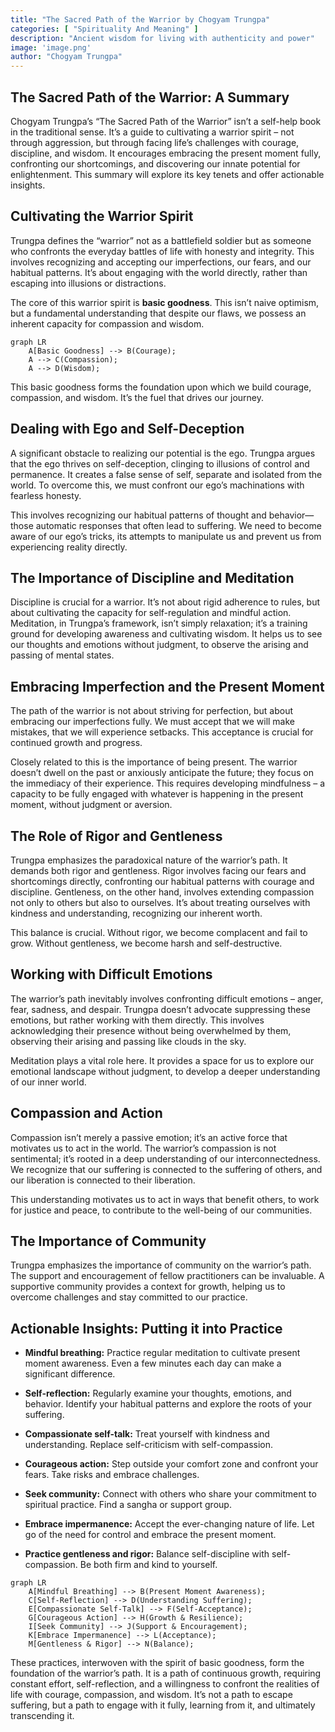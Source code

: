 ```yaml
---
title: "The Sacred Path of the Warrior by Chogyam Trungpa"
categories: [ "Spirituality And Meaning" ]
description: "Ancient wisdom for living with authenticity and power"
image: 'image.png'
author: "Chogyam Trungpa"
---
```

## The Sacred Path of the Warrior: A Summary

Chogyam Trungpa's "The Sacred Path of the Warrior" isn't a self-help book in the traditional sense.  It's a guide to cultivating a warrior spirit – not through aggression, but through facing life's challenges with courage, discipline, and wisdom.  It encourages embracing the present moment fully, confronting our shortcomings, and discovering our innate potential for enlightenment.  This summary will explore its key tenets and offer actionable insights.


## Cultivating the Warrior Spirit

Trungpa defines the "warrior" not as a battlefield soldier but as someone who confronts the everyday battles of life with honesty and integrity. This involves recognizing and accepting our imperfections, our fears, and our habitual patterns.  It's about engaging with the world directly, rather than escaping into illusions or distractions.

The core of this warrior spirit is **basic goodness**. This isn't naive optimism, but a fundamental understanding that despite our flaws, we possess an inherent capacity for compassion and wisdom.

```mermaid
graph LR
    A[Basic Goodness] --> B(Courage);
    A --> C(Compassion);
    A --> D(Wisdom);
```

This basic goodness forms the foundation upon which we build courage, compassion, and wisdom.  It’s the fuel that drives our journey.


## Dealing with Ego and Self-Deception

A significant obstacle to realizing our potential is the ego.  Trungpa argues that the ego thrives on self-deception, clinging to illusions of control and permanence.  It creates a false sense of self, separate and isolated from the world. To overcome this, we must confront our ego's machinations with fearless honesty.

This involves recognizing our habitual patterns of thought and behavior—those automatic responses that often lead to suffering.  We need to become aware of our ego's tricks, its attempts to manipulate us and prevent us from experiencing reality directly.


## The Importance of Discipline and Meditation

Discipline is crucial for a warrior. It's not about rigid adherence to rules, but about cultivating the capacity for self-regulation and mindful action.  Meditation, in Trungpa's framework, isn't simply relaxation; it's a training ground for developing awareness and cultivating wisdom.  It helps us to see our thoughts and emotions without judgment, to observe the arising and passing of mental states.


##  Embracing Imperfection and the Present Moment

The path of the warrior is not about striving for perfection, but about embracing our imperfections fully. We must accept that we will make mistakes, that we will experience setbacks.  This acceptance is crucial for continued growth and progress.

Closely related to this is the importance of being present.  The warrior doesn't dwell on the past or anxiously anticipate the future; they focus on the immediacy of their experience. This requires developing mindfulness – a capacity to be fully engaged with whatever is happening in the present moment, without judgment or aversion.


##  The Role of Rigor and Gentleness

Trungpa emphasizes the paradoxical nature of the warrior's path.  It demands both rigor and gentleness.  Rigor involves facing our fears and shortcomings directly, confronting our habitual patterns with courage and discipline.  Gentleness, on the other hand, involves extending compassion not only to others but also to ourselves.  It's about treating ourselves with kindness and understanding, recognizing our inherent worth.

This balance is crucial.  Without rigor, we become complacent and fail to grow. Without gentleness, we become harsh and self-destructive.


##  Working with Difficult Emotions

The warrior's path inevitably involves confronting difficult emotions – anger, fear, sadness, and despair.  Trungpa doesn't advocate suppressing these emotions, but rather working with them directly. This involves acknowledging their presence without being overwhelmed by them, observing their arising and passing like clouds in the sky.

Meditation plays a vital role here.  It provides a space for us to explore our emotional landscape without judgment, to develop a deeper understanding of our inner world.


##  Compassion and Action

Compassion isn't merely a passive emotion; it's an active force that motivates us to act in the world.  The warrior's compassion is not sentimental; it's rooted in a deep understanding of our interconnectedness. We recognize that our suffering is connected to the suffering of others, and our liberation is connected to their liberation.

This understanding motivates us to act in ways that benefit others, to work for justice and peace, to contribute to the well-being of our communities.


##  The Importance of Community

Trungpa emphasizes the importance of community on the warrior's path.  The support and encouragement of fellow practitioners can be invaluable.  A supportive community provides a context for growth, helping us to overcome challenges and stay committed to our practice.


##  Actionable Insights:  Putting it into Practice

* **Mindful breathing:**  Practice regular meditation to cultivate present moment awareness.  Even a few minutes each day can make a significant difference.

* **Self-reflection:**  Regularly examine your thoughts, emotions, and behavior.  Identify your habitual patterns and explore the roots of your suffering.

* **Compassionate self-talk:**  Treat yourself with kindness and understanding.  Replace self-criticism with self-compassion.

* **Courageous action:**  Step outside your comfort zone and confront your fears.  Take risks and embrace challenges.

* **Seek community:**  Connect with others who share your commitment to spiritual practice.  Find a sangha or support group.

* **Embrace impermanence:**  Accept the ever-changing nature of life.  Let go of the need for control and embrace the present moment.

* **Practice gentleness and rigor:**  Balance self-discipline with self-compassion.  Be both firm and kind to yourself.

```mermaid
graph LR
    A[Mindful Breathing] --> B(Present Moment Awareness);
    C[Self-Reflection] --> D(Understanding Suffering);
    E[Compassionate Self-Talk] --> F(Self-Acceptance);
    G[Courageous Action] --> H(Growth & Resilience);
    I[Seek Community] --> J(Support & Encouragement);
    K[Embrace Impermanence] --> L(Acceptance);
    M[Gentleness & Rigor] --> N(Balance);
```

These practices, interwoven with the spirit of basic goodness, form the foundation of the warrior's path.  It is a path of continuous growth, requiring constant effort, self-reflection, and a willingness to confront the realities of life with courage, compassion, and wisdom.  It's not a path to escape suffering, but a path to engage with it fully, learning from it, and ultimately transcending it.


